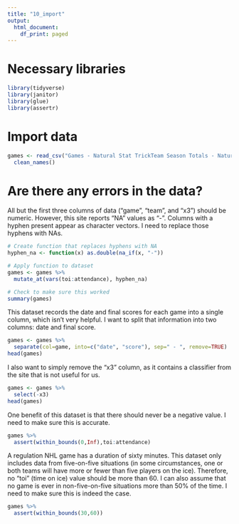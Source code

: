 ```yaml
---
title: "10_import"
output:
  html_document:
    df_print: paged
---
```


# Necessary libraries

```r
library(tidyverse)
library(janitor)
library(glue)
library(assertr)
```

# Import data

```r
games <- read_csv("Games - Natural Stat TrickTeam Season Totals - Natural Stat Trick (1).csv") %>% 
  clean_names()
```

# Are there any errors in the data?

All but the first three columns of data ("game", "team", and "x3") should be numeric. However, this site reports "NA" values as "-". Columns with a hyphen present appear as character vectors. I need to replace those hyphens with NAs. 

```r
# Create function that replaces hyphens with NA
hyphen_na <- function(x) as.double(na_if(x, "-"))

# Apply function to dataset
games <- games %>% 
  mutate_at(vars(toi:attendance), hyphen_na)

# Check to make sure this worked 
summary(games)
```

This dataset records the date and final scores for each game into a single column, which isn't very helpful. I want to split that information into two columns: date and final score. 

```r
games <- games %>% 
  separate(col=game, into=c("date", "score"), sep=" - ", remove=TRUE)
head(games)
```

I also want to simply remove the "x3" column, as it contains a classifier from the site that is not useful for us. 

```r
games <- games %>% 
  select(-x3)
head(games)
```

One benefit of this dataset is that there should never be a negative value. I need to make sure this is accurate. 

```r
games %>% 
  assert(within_bounds(0,Inf),toi:attendance)
```

A regulation NHL game has a duration of sixty minutes. This dataset only includes data from five-on-five situations (in some circumstances, one or both teams will have more or fewer than five players on the ice). Therefore, no "toi" (time on ice) value should be more than 60. I can also assume that no game is ever in non-five-on-five situations more than 50% of the time. I need to make sure this is indeed the case. 

```r
games %>% 
  assert(within_bounds(30,60))
```

